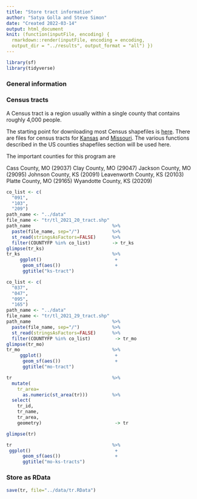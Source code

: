 ```yaml
---
title: "Store tract information"
author: "Satya Golla and Steve Simon"
date: "Created 2022-03-14"
output: html_document
knit: (function(inputFile, encoding) {
  rmarkdown::render(inputFile, encoding = encoding,
  output_dir = "../results", output_format = "all") })  
---
```


```r
library(sf)
library(tidyverse)
```

### General information

### Census tracts

A Census tract is a region usually within a single county that contains roughly 4,000 people. 

The starting point for downloading most Census shapefiles is [here][c_general]. There are files for census tracts for [Kansas][c_tract_ks] and [Missouri][c_tract_mo].  The various functions described in the US counties shapefiles section will be used here.

[c_general]: https://www.census.gov/geographies/mapping-files/time-series/geo/tiger-line-file.html

[c_tract_ks]: https://www2.census.gov/geo/tiger/TIGER2021/TRACT/tl_2021_20_tract.zip
[c_tract_mo]: https://www2.census.gov/geo/tiger/TIGER2021/TRACT/tl_2021_29_tract.zip

The important counties for this program are

Cass County, MO (29037)
Clay County, MO (29047)
Jackson County, MO (29095)
Johnson County, KS (20091)
Leavenworth County, KS (20103)
Platte County, MO (29165)
Wyandotte County, KS (20209)

```r
co_list <- c(
  "091",
  "103",
  "209")
path_name <- "../data"
file_name <- "tr/tl_2021_20_tract.shp"
path_name                              %>%
  paste(file_name, sep="/")            %>%
  st_read(stringsAsFactors=FALSE)      %>%
  filter(COUNTYFP %in% co_list)        -> tr_ks
glimpse(tr_ks)
tr_ks                                  %>%
     ggplot()                           +
      geom_sf(aes())                    +
      ggtitle("ks-tract")
```

```r
co_list <- c(
  "037",
  "047",
  "095",
  "165")
path_name <- "../data"
file_name <- "tr/tl_2021_29_tract.shp"
path_name                              %>%
  paste(file_name, sep="/")            %>%
  st_read(stringsAsFactors=FALSE)      %>%
  filter(COUNTYFP %in% co_list)         -> tr_mo
glimpse(tr_mo)
tr_mo                                  %>%
     ggplot()                           +
      geom_sf(aes())                    +
      ggtitle("mo-tract")
```

```r
tr                                     %>%
  mutate(
    tr_area=
      as.numeric(st_area(tr)))         %>%
  select(
    tr_id,
    tr_name,
    tr_area,
    geometry)                           -> tr

glimpse(tr)

tr                                     %>%
 ggplot()                               +
      geom_sf(aes())                    +
      ggtitle("mo-ks-tracts")  
```

### Store as RData

```r
save(tr, file="../data/tr.RData")
```
